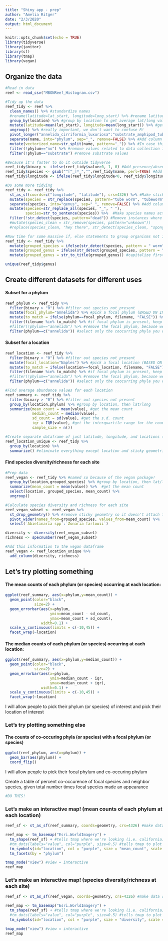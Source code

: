 ```yaml
---
title: "Shiny app - prep"
author: "Amelia Ritger"
date: "2/3/2020"
output: html_document
---
```


```r
knitr::opts_chunk$set(echo = TRUE)
library(tidyverse)
library(janitor)
library(sf)
library(tmap)
library(vegan)
```

## Organize the data 
```r
#Read in data
reef <- read_csv("MBONReef_Histogram.csv")

#Tidy up the data
reef_tidy <- reef %>%
  clean_names() %>% #standardize names
  #rename(latitude=lat_start, longitude=long_start) %>% #rename latitude and longitude
  group_by(location) %>% #group by location to get average lat/long values for each location
  mutate(latitude=mean(lat_start), longitude=mean(long_start)) %>% #get average lat/long values (because that's how that works...)
  ungroup() %>% #really important, we don't want to confuse R!
  pivot_longer("annelida_cirriformia_luxuriosa":"substrate_amphipod_tube_complex") %>%  #make long form
  separate(name, into="phylum", sep="_", remove=FALSE) %>% #Add column for phylum name
  mutate(vectorized_name=str_split(name, pattern="_")) %>% #In case this is useful...
  filter(!phylum=="no") %>% #remove values related to data collection issue
  filter(!phylum=="substrate") #remove substrate values

#Because it's faster to do it outside tidyverse
reef_tidy$binary <- ifelse(reef_tidy$value>0, 1, 0) #Add presence/absence column
reef_tidy$species <- gsub("^[^_]*_","",reef_tidy$name, perl=TRUE) #Add column for species name
reef_tidy$longitude <- ifelse(reef_tidy$longitude<0, reef_tidy$longitude, -reef_tidy$longitude) #because all longitude values in this region should be negative 

#Do some more tidying
reef_tidy <- reef_tidy %>%
  st_as_sf(coords=c("longitude", "latitude"), crs=4326) %>% #Make sticky geometries for lat/long
  mutate(species = str_replace(species, pattern="tube worm", "tubeworm")) %>%  #replace "tube worm" with "tubeworm" for later grouping
  separate(species, into="genus", sep="_", remove=FALSE) %>% #Add column for genus name
  mutate(species=str_replace_all(species, "_", " "),
         species=str_to_sentence(species)) %>%  #Make species names actually look like species names
  filter(!str_detect(species, pattern="dead")) #Remove instances where organism is dead
  #mutate(species_clean = str_remove(species, pattern="unknown"))
  #replace(species_clean, "hey there", str_detect(species_clean, "sponge"))

#Now time for some massive if, else statements to group organisms not identified to species
reef_tidy <- reef_tidy %>% 
  mutate(grouped_species = ifelse(str_detect(species, pattern = " worm"), "Other worms", ifelse(str_detect(species, pattern = "phoronid"), "Other worms", ifelse(str_detect(species, pattern = "tubeworm"), "Tubeworms", ifelse(str_detect(species, pattern = "algae"), "Other Algaes", ifelse(str_detect(species, pattern = "Filamentous"), "Other Algaes", ifelse(str_detect(species, pattern = "turf"), "Other Algaes", ifelse(str_detect(species, pattern = "blade"), "Other Algaes", ifelse(str_detect(species, pattern = "tunicate"), "Other Tunicates", ifelse(str_detect(species, pattern = "anemone"), "Other anemones", ifelse(str_detect(species, pattern = "bryozoan"), "Other bryozoans", ifelse(str_detect(species, pattern = "White fan"), "Other bryozoans", ifelse(str_detect(species, pattern = "sponge"), "Other Sponges", ifelse(str_detect(species, pattern = "Orange encrusting"), "Other Sponges", ifelse(str_detect(species, pattern = "Haliclona sp"), "Other Sponges", ifelse(str_detect(species, pattern = "zigzag"), "Other Hydroids", species)))))))))))))))) %>%
  mutate(grouped_genus = ifelse(str_detect(grouped_species, pattern = "Other"), grouped_species, ifelse(str_detect(grouped_species, pattern = "orange"), grouped_species, ifelse(str_detect(grouped_species, pattern = "White"), grouped_species, ifelse(str_detect(grouped_species, pattern = "encrusting"), grouped_species, ifelse(str_detect(grouped_species, pattern = "zigzag"), grouped_species, ifelse(str_detect(grouped_species, pattern = "solitary"), grouped_species, ifelse(str_detect(grouped_species, pattern = "sectioned"), grouped_species, genus)))))))) %>% #do the same for genus
  mutate(grouped_genus = str_to_title(grouped_genus)) #capitalize first word of genus

unique(reef_tidy$genus)
```

## Create different datasets for different uses

#### Subset for a phylum
```r
reef_phylum <- reef_tidy %>%
  filter(binary > "0") %>% #filter out species not present
  mutate(focal_phylum="annelida") %>% #pick a focal phylum (BASED ON INPUT)
  mutate(to_match = ifelse(phylum==focal_phylum, filename, "FALSE")) %>% #create a column that we can subset all rows in a plot based on the presence of focal phylum in the plot at least once
  filter(filename %in% to_match) %>% #if focal phylum is present, keep all observations of that plot ("filename")
  #filter(!phylum=="annelida") %>% #remove the focal phylum, because we don't need to see co-occurrence of focal phylum with focal phylum (BASED ON INPUT)
  filter(phylum==c("annelida")) #select only the coocurring phyla you want to look at (BASED ON INPUT)
```

#### Subset for a location
```r
reef_location <- reef_tidy %>%
  filter(binary > "0") %>% #filter out species not present
  mutate(focal_location="Naples") %>% #pick a focal location (BASED ON INPUT)
  mutate(to_match = ifelse(location==focal_location, filename, "FALSE")) %>% #create a column that we can subset all rows in a plot based on the presence of focal phylum in the plot at least once
  filter(filename %in% to_match) %>% #if focal phylum is present, keep all observations of that plot ("filename")
  #filter(!phylum=="annelida") %>% #remove the focal phylum, because we don't need to see co-occurrence of focal phylum with focal phylum (BASED ON INPUT)
  filter(phylum==c("annelida")) #select only the coocurring phyla you want to look at (BASED ON INPUT)

#Find average abundance values for each location
reef_summary <- reef_tidy %>%
  filter(binary > "0") %>% #filter out species not present
  group_by(location,phylum) %>% #group by location, then lat/long
  summarize(mean_count = mean(value), #get the mean count
            median_count = median(value),
            sd_count = sd(value), #get the s.d. count
            iqr = IQR(value), #get the interquartile range for the count
            sample_size = n())

#Create separate dataframe of just latitude, longitude, and locations (use for later plotting species diversity/richness at each location)
reef_location_unique <- reef_tidy %>% 
  group_by(location) %>%
  summarize() #eliminate everything except location and sticky geometries
```

#### Find species diversity/richness for each site
```r
#Prep data
reef_vegan <- reef_tidy %>% #named so because of the vegan package!
  group_by(location,grouped_species) %>% #group by location, then lat/long
  summarize(mean_count = mean(value)) %>%  #get the mean count
  select(location, grouped_species, mean_count) %>% 
  ungroup()

#Calculate species diversity and richness for each site
reef_vegan_subset <- reef_vegan %>%
  st_drop_geometry() %>% #remove sticky geometry so it doesn't attach to species name
  pivot_wider(names_from=grouped_species, values_from=mean_count) %>% 
  select(`Abietinaria spp`:`Zonaria farlowii`)

diversity <- diversity(reef_vegan_subset)
richness <- specnumber(reef_vegan_subset)

#Add this information to the vegan dataframe
reef_vegan <- reef_location_unique %>% 
  add_column(diversity, richness)
```

## Let's try plotting something

#### The mean counts of each phylum (or species) occurring at each location:
```r
ggplot(reef_summary, aes(x=phylum,y=mean_count)) +
  geom_point(color="black",
             size=2) +
  geom_errorbar(aes(x=phylum,
                    ymin=mean_count - sd_count,
                    ymax=mean_count + sd_count), 
                width=0.1) +
  scale_y_continuous(limits = c(-10,45)) +
  facet_wrap(~location)
```

#### The median counts of each phylum (or species) occurring at each location:
```r
ggplot(reef_summary, aes(x=phylum,y=median_count)) +
  geom_point(color="black",
             size=2) +
  geom_errorbar(aes(x=phylum,
                    ymin=median_count - iqr,
                    ymax=median_count + iqr), 
                width=0.1) +
  scale_y_continuous(limits = c(-10,45)) +
  facet_wrap(~location)
```

I will allow people to pick their phylum (or species) of interest and pick their location of interest

### Let's try plotting something else

#### The counts of co-occuring phyla (or species) with a focal phylum (or species)
```r
ggplot(reef_phylum, aes(x=phylum)) +
  geom_bar(aes(phylum)) +
  coord_flip()
```
I will allow people to pick their focal phylum and co-occuring phylum

Create a table of percent co-occurence of focal species and neighbor species, given total number times focal species made an appearance
```r
#DO THIS! 
```

### Let's make an interactive map! (mean counts of each phylum at each location)
```r
reef_sf <- st_as_sf(reef_summary, coords=geometry, crs=4326) #make data sf geometry friendly

reef_map <- tm_basemap("Esri.WorldImagery") +
  tm_shape(reef_sf) + #tells tmap where we're looking (i.e. california)
  #tm_dots(labels="value", col="purple", size=0.5) #tells tmap to plot points on map labelled with id associated
  tm_symbols(id="location", col = "purple", size = "mean_count", scale = 3) +
  tm_facets(by = "phylum")

tmap_mode("view") #view = interactive
reef_map
```

### Let's make an interactive map! (species diversity/richness at each site)
```r
reef_sf <- st_as_sf(reef_vegan, coords=geometry, crs=4326) #make data sf geometry friendly

reef_map <- tm_basemap("Esri.WorldImagery") +
  tm_shape(reef_sf) + #tells tmap where we're looking (i.e. california)
  #tm_dots(labels="value", col="purple", size=0.5) #tells tmap to plot points on map labelled with id associated
  tm_symbols(id="location", col = "purple", size = "diversity", scale = 3) #view species diversity or richness (BASED ON INPUT)

tmap_mode("view") #view = interactive
reef_map
```